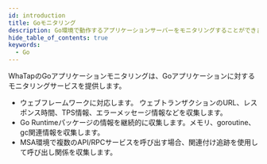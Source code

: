 ```yaml
---
id: introduction
title: Goモニタリング
description: Go環境で動作するアプリケーションサーバーをモニタリングすることができます。
hide_table_of_contents: true
keywords:
  - Go
---
```



WhaTapのGoアプリケーションモニタリングは、Goアプリケーションに対するモニタリングサービスを提供します。

- ウェブフレームワークに対応します。 ウェブトランザクションのURL、レスポンス時間、TPS情報、エラーメッセージ情報などを収集します。
- Go Runtimeパッケージの情報を継続的に収集します。メモリ、goroutine、gc関連情報を収集します。
- MSA環境で複数のAPI/RPCサービスを呼び出す場合、関連付け追跡を使用して呼び出し関係を収集します。


<Apmcommonintro />
